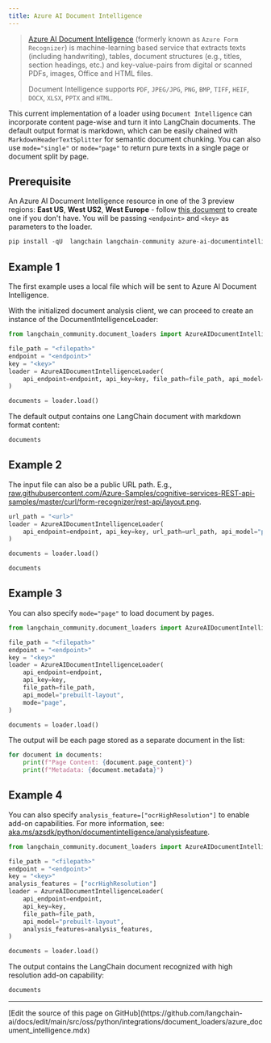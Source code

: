 ```yaml
---
title: Azure AI Document Intelligence
---
```


>[Azure AI Document Intelligence](https://aka.ms/doc-intelligence) (formerly known as `Azure Form Recognizer`) is machine-learning
>based service that extracts texts (including handwriting), tables, document structures (e.g., titles, section headings, etc.) and key-value-pairs from
>digital or scanned PDFs, images, Office and HTML files.
>
>Document Intelligence supports `PDF`, `JPEG/JPG`, `PNG`, `BMP`, `TIFF`, `HEIF`, `DOCX`, `XLSX`, `PPTX` and `HTML`.

This current implementation of a loader using `Document Intelligence` can incorporate content page-wise and turn it into LangChain documents. The default output format is markdown, which can be easily chained with `MarkdownHeaderTextSplitter` for semantic document chunking. You can also use `mode="single"` or `mode="page"` to return pure texts in a single page or document split by page.

## Prerequisite

An Azure AI Document Intelligence resource in one of the 3 preview regions: **East US**, **West US2**, **West Europe** - follow [this document](https://learn.microsoft.com/azure/ai-services/document-intelligence/create-document-intelligence-resource?view=doc-intel-4.0.0) to create one if you don't have. You will be passing `<endpoint>` and `<key>` as parameters to the loader.

```python
pip install -qU  langchain langchain-community azure-ai-documentintelligence
```

## Example 1

The first example uses a local file which will be sent to Azure AI Document Intelligence.

With the initialized document analysis client, we can proceed to create an instance of the DocumentIntelligenceLoader:

```python
from langchain_community.document_loaders import AzureAIDocumentIntelligenceLoader

file_path = "<filepath>"
endpoint = "<endpoint>"
key = "<key>"
loader = AzureAIDocumentIntelligenceLoader(
    api_endpoint=endpoint, api_key=key, file_path=file_path, api_model="prebuilt-layout"
)

documents = loader.load()
```

The default output contains one LangChain document with markdown format content:

```python
documents
```

## Example 2

The input file can also be a public URL path. E.g., [raw.githubusercontent.com/Azure-Samples/cognitive-services-REST-api-samples/master/curl/form-recognizer/rest-api/layout.png](https://raw.githubusercontent.com/Azure-Samples/cognitive-services-REST-api-samples/master/curl/form-recognizer/rest-api/layout.png).

```python
url_path = "<url>"
loader = AzureAIDocumentIntelligenceLoader(
    api_endpoint=endpoint, api_key=key, url_path=url_path, api_model="prebuilt-layout"
)

documents = loader.load()
```

```python
documents
```

## Example 3

You can also specify `mode="page"` to load document by pages.

```python
from langchain_community.document_loaders import AzureAIDocumentIntelligenceLoader

file_path = "<filepath>"
endpoint = "<endpoint>"
key = "<key>"
loader = AzureAIDocumentIntelligenceLoader(
    api_endpoint=endpoint,
    api_key=key,
    file_path=file_path,
    api_model="prebuilt-layout",
    mode="page",
)

documents = loader.load()
```

The output will be each page stored as a separate document in the list:

```python
for document in documents:
    print(f"Page Content: {document.page_content}")
    print(f"Metadata: {document.metadata}")
```

## Example 4

You can also specify `analysis_feature=["ocrHighResolution"]` to enable add-on capabilities. For more information, see: [aka.ms/azsdk/python/documentintelligence/analysisfeature](https://aka.ms/azsdk/python/documentintelligence/analysisfeature).

```python
from langchain_community.document_loaders import AzureAIDocumentIntelligenceLoader

file_path = "<filepath>"
endpoint = "<endpoint>"
key = "<key>"
analysis_features = ["ocrHighResolution"]
loader = AzureAIDocumentIntelligenceLoader(
    api_endpoint=endpoint,
    api_key=key,
    file_path=file_path,
    api_model="prebuilt-layout",
    analysis_features=analysis_features,
)

documents = loader.load()
```

The output contains the LangChain document recognized with high resolution add-on capability:

```python
documents
```

---

<Callout icon="pen-to-square" iconType="regular">
  [Edit the source of this page on GitHub](https://github.com/langchain-ai/docs/edit/main/src/oss/python/integrations/document_loaders/azure_document_intelligence.mdx)
</Callout>
